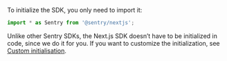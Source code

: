 To initialize the SDK, you only need to import it:

```javascript
import * as Sentry from '@sentry/nextjs';
```

Unlike other Sentry SDKs, the Next.js SDK doesn’t have to be initialized in code, since we do it for you.
If you want to customize the initialization, see [Custom initialisation](/platforms/javascript/guides/nextjs/manual-setup/custom-init/).
